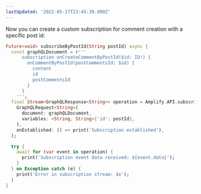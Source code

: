 ```yaml
---
lastUpdated: '2022-05-17T23:45:39.000Z'
---
```

Now you can create a custom subscription for comment creation with a specific post id:

```dart
Future<void> subscribeByPostId(String postId) async {
  const graphQLDocument = r'''
      subscription onCreateCommentByPostId($id: ID!) {
        onCommentByPostId(postCommentsId: $id) {
          content
          id
          postCommentsId
        }
      }
    ''';
  final Stream<GraphQLResponse<String>> operation = Amplify.API.subscribe(
    GraphQLRequest<String>(
      document: graphQLDocument, 
      variables: <String, String>{'id': postId},
    ),
    onEstablished: () => print('Subscription established'),
  );

  try {
    await for (var event in operation) {
      print('Subscription event data received: ${event.data}');
    }
  } on Exception catch (e) {
    print('Error in subscription stream: $e');
  }
}
```
